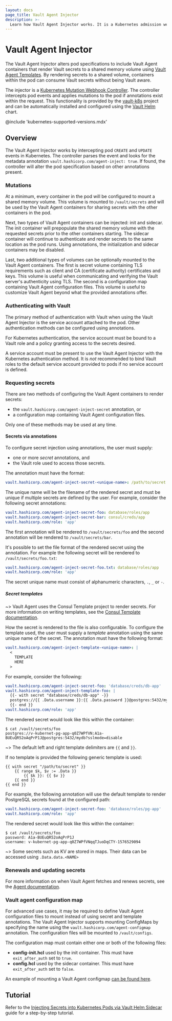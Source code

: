 ```yaml
---
layout: docs
page_title: Vault Agent Injector
description: >-
  Learn how Vault Agent Injector works. It is a Kubernetes admission webhook that adds Vault Agent containers to pods for consuming Vault secrets.
---
```


# Vault Agent Injector

The Vault Agent Injector alters pod specifications to include Vault Agent
containers that render Vault secrets to a shared memory volume using
[Vault Agent Templates](/vault/docs/agent-and-proxy/agent/template).
By rendering secrets to a shared volume, containers within the pod can consume
Vault secrets without being Vault aware.

The injector is a [Kubernetes Mutation Webhook Controller](https://kubernetes.io/docs/reference/access-authn-authz/admission-controllers/).
The controller intercepts pod events and applies mutations to the pod if annotations exist within
the request. This functionality is provided by the [vault-k8s](https://github.com/hashicorp/vault-k8s)
project and can be automatically installed and configured using the
[Vault Helm](https://github.com/hashicorp/vault-helm) chart.

@include 'kubernetes-supported-versions.mdx'

## Overview

The Vault Agent Injector works by intercepting pod `CREATE` and `UPDATE`
events in Kubernetes. The controller parses the event and looks for the metadata
annotation `vault.hashicorp.com/agent-inject: true`. If found, the controller will
alter the pod specification based on other annotations present.

### Mutations

At a minimum, every container in the pod will be configured to mount a shared
memory volume. This volume is mounted to `/vault/secrets` and will be used by the Vault
Agent containers for sharing secrets with the other containers in the pod.

Next, two types of Vault Agent containers can be injected: init and sidecar. The
init container will prepopulate the shared memory volume with the requested
secrets prior to the other containers starting. The sidecar container will
continue to authenticate and render secrets to the same location as the pod runs.
Using annotations, the initialization and sidecar containers may be disabled.

Last, two additional types of volumes can be optionally mounted to the Vault Agent
containers. The first is secret volume containing TLS requirements such as client
and CA (certificate authority) certificates and keys. This volume is useful when
communicating and verifying the Vault server's authenticity using TLS. The second
is a configuration map containing Vault Agent configuration files. This volume is
useful to customize Vault Agent beyond what the provided annotations offer.

### Authenticating with Vault

The primary method of authentication with Vault when using the Vault Agent Injector
is the service account attached to the pod. Other authentication methods can be configured
using annotations.

For Kubernetes authentication, the service account must be bound to a Vault role and a
policy granting access to the secrets desired.

A service account must be present to use the Vault Agent Injector with the Kubernetes
authentication method. It is _not_ recommended to bind Vault roles to the default service
account provided to pods if no service account is defined.

### Requesting secrets

There are two methods of configuring the Vault Agent containers to render secrets:

- the `vault.hashicorp.com/agent-inject-secret` annotation, or
- a configuration map containing Vault Agent configuration files.

Only one of these methods may be used at any time.

#### Secrets via annotations

To configure secret injection using annotations, the user must supply:

- one or more _secret_ annotations, and
- the Vault role used to access those secrets.

The annotation must have the format:

```yaml
vault.hashicorp.com/agent-inject-secret-<unique-name>: /path/to/secret
```

The unique name will be the filename of the rendered secret and must be unique if
multiple secrets are defined by the user. For example, consider the following
secret annotations:

```yaml
vault.hashicorp.com/agent-inject-secret-foo: database/roles/app
vault.hashicorp.com/agent-inject-secret-bar: consul/creds/app
vault.hashicorp.com/role: 'app'
```

The first annotation will be rendered to `/vault/secrets/foo` and the second
annotation will be rendered to `/vault/secrets/bar`.

It's possible to set the file format of the rendered secret using the annotation. For example the
following secret will be rendered to `/vault/secrets/foo.txt`:

```yaml
vault.hashicorp.com/agent-inject-secret-foo.txt: database/roles/app
vault.hashicorp.com/role: 'app'
```

The secret unique name must consist of alphanumeric characters, `.`, `_` or `-`.

##### Secret templates

~> Vault Agent uses the Consul Template project to render secrets. For more information
on writing templates, see the [Consul Template documentation](https://github.com/hashicorp/consul-template).

How the secret is rendered to the file is also configurable. To configure the template
used, the user must supply a _template_ annotation using the same unique name of
the secret. The annotation must have the following format:

```yaml
vault.hashicorp.com/agent-inject-template-<unique-name>: |
  <
    TEMPLATE
    HERE
  >
```

For example, consider the following:

```yaml
vault.hashicorp.com/agent-inject-secret-foo: 'database/creds/db-app'
vault.hashicorp.com/agent-inject-template-foo: |
  {{- with secret "database/creds/db-app" -}}
  postgres://{{ .Data.username }}:{{ .Data.password }}@postgres:5432/mydb?sslmode=disable
  {{- end }}
vault.hashicorp.com/role: 'app'
```

The rendered secret would look like this within the container:

```shell-session
$ cat /vault/secrets/foo
postgres://v-kubernet-pg-app-q0Z7WPfVN:A1a-BUEuQR52oAqPrP1J@postgres:5432/mydb?sslmode=disable
```

~> The default left and right template delimiters are `{{` and `}}`.

If no template is provided the following generic template is used:

```
{{ with secret "/path/to/secret" }}
    {{ range $k, $v := .Data }}
        {{ $k }}: {{ $v }}
    {{ end }}
{{ end }}
```

For example, the following annotation will use the default template to render
PostgreSQL secrets found at the configured path:

```yaml
vault.hashicorp.com/agent-inject-secret-foo: 'database/roles/pg-app'
vault.hashicorp.com/role: 'app'
```

The rendered secret would look like this within the container:

```shell-session
$ cat /vault/secrets/foo
password: A1a-BUEuQR52oAqPrP1J
username: v-kubernet-pg-app-q0Z7WPfVNqqTJuoDqCTY-1576529094
```

~> Some secrets such as KV are stored in maps. Their data can be accessed using `.Data.data.<NAME>`

### Renewals and updating secrets

For more information on when Vault Agent fetches and renews secrets, see the
[Agent documentation](/vault/docs/agent-and-proxy/agent/template#renewals-and-updating-secrets).

### Vault agent configuration map

For advanced use cases, it may be required to define Vault Agent configuration
files to mount instead of using secret and template annotations. The Vault Agent
Injector supports mounting ConfigMaps by specifying the name using the `vault.hashicorp.com/agent-configmap`
annotation. The configuration files will be mounted to `/vault/configs`.

The configuration map must contain either one or both of the following files:

- **config-init.hcl** used by the init container. This must have `exit_after_auth` set to `true`.
- **config.hcl** used by the sidecar container. This must have `exit_after_auth` set to `false`.

An example of mounting a Vault Agent configmap [can be found here](/vault/docs/platform/k8s/injector/examples#configmap-example).

## Tutorial

Refer to the [Injecting Secrets into Kubernetes Pods via Vault Helm
Sidecar](/vault/tutorials/kubernetes/kubernetes-sidecar) guide
for a step-by-step tutorial.
